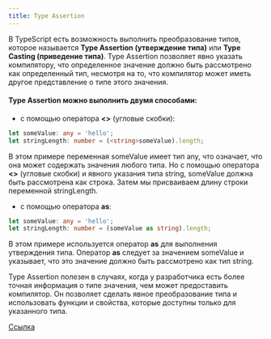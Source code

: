 ```yaml
---
title: Type Assertion
---
```


В TypeScript есть возможность выполнить преобразование типов, которое называется **Type Assertion (утверждение типа)** или **Type Casting (приведение типа)**. Type Assertion позволяет явно указать компилятору, что определенное значение должно быть рассмотрено как определенный тип, несмотря на то, что компилятор может иметь другое представление о типе этого значения.

#### Type Assertion можно выполнить двумя способами:

- с помощью оператора **<>** (угловые скобки):
```typescript
let someValue: any = 'hello';
let stringLength: number = (<string>someValue).length;
```
В этом примере переменная someValue имеет тип any, что означает, что она может содержать значения любого типа. Но с помощью оператора **&lt;&gt;** (угловые скобки) и явного указания типа string, someValue должна быть рассмотрена как строка. Затем мы присваиваем длину строки переменной stringLength.

- с помощью оператора **as**:
```typescript
let someValue: any = 'hello';
let stringLength: number = (someValue as string).length;
```
В этом примере используется оператор **as** для выполнения утверждения типа. Оператор **as** следует за значением someValue и указывает, что это значение должно быть рассмотрено как тип string.

Type Assertion полезен в случаях, когда у разработчика есть более точная информация о типе значения, чем может предоставить компилятор. Он позволяет сделать явное преобразование типа и использовать функции и свойства, которые доступны только для указанного типа.

[Ссылка](https://metanit.com/web/typescript/2.4.php)
